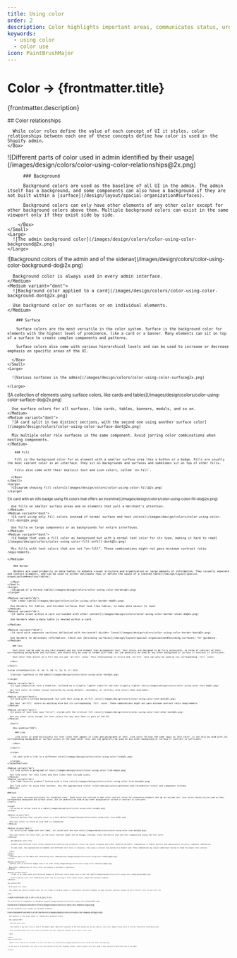```yaml
---
title: Using color
order: 2
description: Color highlights important areas, communicates status, urgency, and directs attention.
keywords:
  - using color
  - color use
icon: PaintBrushMajor
---
```


# Color &rarr; {frontmatter.title}

<Lede>{frontmatter.description}</Lede>

<Subnav />

<Stack gap="800">
<LayoutSection card>
  <Small>
    <Box padding="400">
      ## Color relationships

      While color roles define the value of each concept of UI it styles, color relationships between each one of these concepts define how color is used in the Shopify admin.
    </Box>

  </Small>
  <Large standalone>
      ![Different parts of color used in admin identified by their usage](/images/design/colors/color-using-color-relationships@2x.png)
  </Large>
</LayoutSection>

<Stack gap="400">
  <LayoutSection card>
    <Small>
      <Box padding="400">

          ### Background

          Background colors are used as the baseline of all UI in the admin. The admin itself has a background, and some components can also have a background if they are not built within a [surface](/design/layout/spacial-organization#surfaces).

          Background colors can only have other elements of any other color except for other background colors above them. Multiple background colors can exist in the same viewport only if they exist side by side.

        </Box>
    </Small>
    <Large>
      ![The admin background color](/images/design/colors/color-using-color-background@2x.png)
    </Large>

  </LayoutSection>
  <LayoutSection>
    <Medium variant="do">
      ![Background colors of the admin and of the sidenav](/images/design/colors/color-using-color-background-do@2x.png)

      Background color is always used in every admin interface.
    </Medium>
    <Medium variant="dont">
      ![Background color applied to a card](/images/design/colors/color-using-color-background-dont@2x.png)

      Use background color on surfaces or on individual elements.
    </Medium>

  </LayoutSection>

</Stack>

<Stack gap="400">
  <LayoutSection card>
    <Small>
      <Box padding="400">

        ### Surface

        Surface colors are the most versatile in the color system. Surface is the background color for elements with the highest level of prominence, like a card or a banner. Many elements can sit on top of a surface to create complex components and patterns.

        Surface colors also come with various hierarchical levels and can be used to increase or decrease emphasis on specific areas of the UI.

      </Box>
    </Small>
    <Large>

      ![Various surfaces in the admin](/images/design/colors/color-using-color-surface@2x.png)

    </Large>

  </LayoutSection>
  <LayoutSection>
    <Medium variant="do">
      ![A collection of elements using surface colors, like cards and tables](/images/design/colors/color-using-color-surface-do@2x.png)

      Use surface colors for all surfaces, like cards, tables, banners, modals, and so on.
    </Medium>
    <Medium variant="dont">
      ![A card split in two distinct sections, with the second one using another surface color](/images/design/colors/color-using-color-surface-dont@2x.png)

      Mix multiple color role surfaces in the same component. Avoid jarring color combinations when nesting components.
    </Medium>

  </LayoutSection>

</Stack>

<Stack gap="400">
  <LayoutSection card>
    <Small>
      <Box padding="400">

        ### Fill

        Fill is the background color for an element with a smaller surface area like a button or a badge. Fills are usually the most vibrant color in an interface. They sit on backgrounds and surfaces and sometimes sit on top of other fills.

        Fills also come with their explicit text and icon colors, called `on-fill`.

      </Box>
    </Small>
    <Large>
      ![Diagram showing fill colors](/images/design/colors/color-using-color-fill@2x.png)
    </Large>

  </LayoutSection>
  <LayoutSection>
    <Medium variant="do">
      ![A card with an info badge using fill colors that offers an incentive](/images/design/colors/color-using-color-fill-do@2x.png)

      Use fills on smaller surface areas and on elements that pull a merchant’s attention.
    </Medium>
    <Medium variant="dont">
      ![A card using only fill colors instead of normal surface and text colors](/images/design/colors/color-using-color-fill-dont@2x.png)

      Use fills on large components or as backgrounds for entire interfaces.
    </Medium>
    <Medium variant="dont">
      ![A badge that uses a fill color as background but with a normal text color for its type, making it hard to read](/images/design/colors/color-using-color-fill-onfill-dont@2x.png)

      Mix fills with text colors that are not “on-fill”. These combinations might not pass minimum contrast ratio requirements.

    </Medium>

  </LayoutSection>
</Stack>

<Stack gap="400">
  <LayoutSection card>
    <Small>
      <Box padding="400">

        ### Border

        Borders are used primarily in data tables to enhance visual structure and organization or large amounts of information. They visually separate and contain elements, and can be used to either delineate rows or define the space of a [nested table](/design/layout/spacial-organization#nesting-tables).

      </Box>
    </Small>
    <Large>
      ![Diagram of a nested table](/images/design/colors/color-using-color-border@2x.png)
    </Large>

  </LayoutSection>
  <LayoutSection>

    <Medium variant="do">
      ![An index table](/images/design/colors/color-using-color-border-do@2x.png)

      Use borders for tables, and divided surfaces that look like tables, to make data easier to read.
    </Medium>
    <Medium variant="do">
      ![A table inset within a card surrounded with other content](/images/design/colors/color-using-color-border-inset-do@2x.png)

      Use borders when a data table is nested within a card.

    </Medium>

    <Medium variant="dont">
      ![A card with separate sections delimited with horizontal divider lines](/images/design/colors/color-using-color-border-dont@2x.png)

      Use borders to delineate information. Check out [Dividing surfaces](/design/layout/spacial-organization#dividing-surfaces) for guidance.
    </Medium>

  </LayoutSection>

</Stack>

<Stack gap="400">
  <LayoutSection card>
    <Small>
      <Box padding="400">

        ### Text

        Text color can be used on any text element and any icon element that accompanies text. Text colors are designed to be fully accessible, in terms of contrast on their corresponding backgrounds and surfaces, and should only be used in tandem with them, but can generally be used on any other background or surface if contrast is sufficient.

        Text color that exists on a fill has its own `on-fill` color. This relationship is strict and `on-fill` text can only be used on its corresponding `fill` color.

      </Box>

    </Small>

    <Large columnSpan={{xs: 6, sm: 6, md: 6, lg: 8, xl: 8}}>

      ![Various typefaces in the admin](/images/design/colors/color-using-color-text@2x.png)

    </Large>

  </LayoutSection>
  <LayoutSection>

    <Medium variant="do">
      ![A type composition with a headline, followed by a slightly lighter subtitle and even slightly lighter text](/images/design/colors/color-using-color-text-do@2x.png)

      Use text color to create visual hierarchy by using default, secondary, or tertiary role colors when available.
    </Medium>

    <Medium variant="dont">
      ![A card with a surface background, but with text using an on-fill color](/images/design/colors/color-using-color-text-dont@2x.png)

      Use text `on-fill` colors on anything else but its corresponding `fill` color. These combinations might not pass minimum contrast ratio requirements.
    </Medium>

    <Medium variant="dont">
      ![A piece of text that says “error”, styled with the critical fill color](/images/design/colors/color-using-color-text-other-dont@2x.png)

      Use any other color except for text colors for any text that is part of the UI.
    </Medium>

  </LayoutSection>

</Stack>

<Stack gap="400">

  <LayoutSection card>

      <Small>

        <Box padding="400">

          ### Link

          Link color is used exclusively for text links that appear in lines and paragraphs of text. Link color follows the same logic as Text color: it can only be used with its corresponding background or surface colors in the same color role, but can generally be used on any other background or surface if contrast is sufficient.

        </Box>

      </Small>

      <Large>

        ![A text with a link in a different color](/images/design/colors/color-using-color-link@2x.png)

      </Large>
    </LayoutSection>

  <LayoutSection>

    <Medium variant="do">
      ![A link within a paragraph of text](/images/design/colors/color-using-color-link-do@2x.png)

      Use link color for text links and text links that include icons.
    </Medium>
    <Medium variant="do">
      ![An “Add favorite product” button with a link color](/images/design/colors/color-using-color-link-dont@2x.png)

      Use link color to style text buttons. Use the appropriate [color role](/design/colors/palettes-and-roles#color-roles) and component instead.
    </Medium>

  </LayoutSection>

</Stack>

<Stack gap="400">
  <LayoutSection card>
    <Small>
        ### Icon

        Icon colors are used exclusively for standalone icons. These colors are tailored to meet color contrast ratios for interactive elements that do not include text. Icon colors should only be used on their corresponding background and surface colors, but can generally be used on any other background or surface if contrast is sufficient.
    </Small>

    <Large>
      ![A series of action icons in a table](/images/design/colors/color-using-color-icon@2x.png)
    </Large>

  </LayoutSection>

  <LayoutSection>

    <Medium variant="do">
      ![Various buttons that use only icons in a text editor](/images/design/colors/color-using-color-icon-do@2x.png)

      Use icon colors to style an icon that is standalone.
    </Medium>

    <Medium variant="dont">
      ![A “unfulfilled” badge with text label, all styled with the icon color](/images/design/colors/color-using-color-icon-dont@2x.png)

      Use icon colors to style text, as the color contrast might not be enough. Instead, style the entire icon and text composition using the text color.
    </Medium>

  </LayoutSection>

</Stack>

  <LayoutSection card>
    <Small>
      <Box padding="400">

        ## Combining color roles

        Elements with different [color roles](/design/colors/palettes-and-roles#color-roles) can coexist alongside each other, enhancing merchants' comprehension of complex patterns when appropriately utilized in component combinations.

        In some cases, the superposition of elements with different color roles is necessary, like using a critical icon button on a default card. These combinations may require additional testing to check for proper color contrast.

      </Box>
    </Small>
    <Large>
      ![Various parts of the admin with interesting color combinations](/images/design/colors/color-using-color-combining@2x.png)
    </Large>

    <Medium variant="do">
      ![Detail shot of different badges used in an order card](/images/design/colors/color-using-color-combining-do@2x.png)

      Meaningful combinations of color roles can enhance a merchant’s experience.
    </Medium>

    <Medium variant="dont">
        ![Tabs in an index table with different badges of different colors being used in each tab label](/images/design/colors/color-using-color-combining-dont@2x.png)

        Avoid creating color role combinations that look too jarring or that create visual competition between elements.
    </Medium>

</LayoutSection>

<LayoutSection card>

  <Small>

    <Box padding="400">

      ## Disabled color scheme

      Some elements may require a disabled state. The color scheme for disabled elements is intentionally consistent throughout the admin interface, generally avoiding the use of distinct colors for each color role.

    </Box>

  </Small>

  <Large columnSpan={{xs: 6, sm: 6, md: 6, lg: 8, xl: 8}}>

    ![A collection of components in disabled states](/images/design/colors/color-using-color-disabled@2x.png)

  </Large>

  <Medium variant="do">
    ![Detail shot of disabled elements in a form](/images/design/colors/color-using-color-disabled-do@2x.png)

    Use the disabled color scheme for disabled elements.

  </Medium>

  <Medium variant="dont">
      ![Semi-transparent elements in a form that blend in](/images/design/colors/color-using-color-disabled-dont@2x.png)

      Use opacity or any other means to communicate disabled states.

  </Medium>
</LayoutSection>

  <LayoutSection card>
    <Small>

      <Box padding="400">

        ## Using other colors

        The creation of new color roles is tied to the Shopify admin. Some colors available in the color palette are not yet tied to a color role. Usage of these colors is strictly reserved for illustration work.

        More information about what color roles are available and their respective purposes can be found in color roles.

      </Box>

    </Small>
    <Large variant="do">

      ![Other colors that are not attached to a color role used in an illustration](/images/design/colors/color-using-color-other-colors@2x.png)

      In the case of illustrations, any color of the color palette can be used. Diagrams, however, need to respect color role usage if they represent an abstracted view of the admin.

    </Large>

  </LayoutSection>

</Stack>
